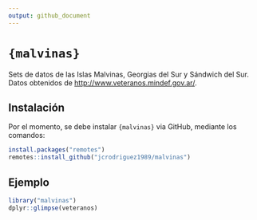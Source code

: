 ```yaml
---
output: github_document
---
```


<!-- README.md is generated from README.Rmd. Please edit that file -->

# `{malvinas}`

<!-- badges: start -->
<!-- badges: end -->

Sets de datos de las Islas Malvinas, Georgias del Sur y Sándwich del Sur.
Datos obtenidos de [http://www.veteranos.mindef.gov.ar/](http://www.veteranos.mindef.gov.ar/).

## Instalación

Por el momento, se debe instalar `{malvinas}` via GitHub, mediante los comandos:

```r
install.packages("remotes")
remotes::install_github("jcrodriguez1989/malvinas")
```

## Ejemplo

```r
library("malvinas")
dplyr::glimpse(veteranos)
```
